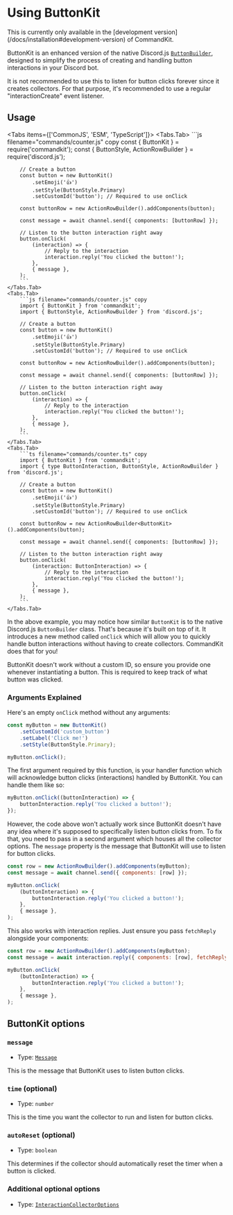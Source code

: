
# Using ButtonKit

<Callout type="warning">
    This is currently only available in the [development
    version](/docs/installation#development-version) of CommandKit.
</Callout>

ButtonKit is an enhanced version of the native Discord.js [`ButtonBuilder`](https://old.discordjs.dev/#/docs/discord.js/main/class/ButtonBuilder), designed to simplify the process of creating and handling button interactions in your Discord bot.

It is not recommended to use this to listen for button clicks forever since it creates collectors. For that purpose, it's recommended to use a regular "interactionCreate" event listener.

## Usage

<Tabs items={['CommonJS', 'ESM', 'TypeScript']}>
    <Tabs.Tab>
        ```js filename="commands/counter.js" copy
        const { ButtonKit } = require('commandkit');
        const { ButtonStyle, ActionRowBuilder } = require('discord.js');

        // Create a button
        const button = new ButtonKit()
            .setEmoji('👍')
            .setStyle(ButtonStyle.Primary)
            .setCustomId('button'); // Required to use onClick

        const buttonRow = new ActionRowBuilder().addComponents(button);

        const message = await channel.send({ components: [buttonRow] });

        // Listen to the button interaction right away
        button.onClick(
            (interaction) => {
                // Reply to the interaction
                interaction.reply('You clicked the button!');
            },
            { message },
        );
        ```
    </Tabs.Tab>
    <Tabs.Tab>
        ```js filename="commands/counter.js" copy
        import { ButtonKit } from 'commandkit';
        import { ButtonStyle, ActionRowBuilder } from 'discord.js';

        // Create a button
        const button = new ButtonKit()
            .setEmoji('👍')
            .setStyle(ButtonStyle.Primary)
            .setCustomId('button'); // Required to use onClick

        const buttonRow = new ActionRowBuilder().addComponents(button);

        const message = await channel.send({ components: [buttonRow] });

        // Listen to the button interaction right away
        button.onClick(
            (interaction) => {
                // Reply to the interaction
                interaction.reply('You clicked the button!');
            },
            { message },
        );
        ```
    </Tabs.Tab>
    <Tabs.Tab>
        ```ts filename="commands/counter.ts" copy
        import { ButtonKit } from 'commandkit';
        import { type ButtonInteraction, ButtonStyle, ActionRowBuilder } from 'discord.js';

        // Create a button
        const button = new ButtonKit()
            .setEmoji('👍')
            .setStyle(ButtonStyle.Primary)
            .setCustomId('button'); // Required to use onClick

        const buttonRow = new ActionRowBuilder<ButtonKit>().addComponents(button);

        const message = await channel.send({ components: [buttonRow] });

        // Listen to the button interaction right away
        button.onClick(
            (interaction: ButtonInteraction) => {
                // Reply to the interaction
                interaction.reply('You clicked the button!');
            },
            { message },
        );
        ```
    </Tabs.Tab>

</Tabs>

In the above example, you may notice how similar `ButtonKit` is to the native Discord.js `ButtonBuilder` class. That's because it's built on top of it. It introduces a new method called `onClick` which will allow you to quickly handle button interactions without having to create collectors. CommandKit does that for you!

<Callout type="warning">
    ButtonKit doesn't work without a custom ID, so ensure you provide one whenever instantiating a
    button. This is required to keep track of what button was clicked.
</Callout>

### Arguments Explained

Here's an empty `onClick` method without any arguments:

```js
const myButton = new ButtonKit()
    .setCustomId('custom_button')
    .setLabel('Click me!')
    .setStyle(ButtonStyle.Primary);

myButton.onClick();
```

The first argument required by this function, is your handler function which will acknowledge button clicks (interactions) handled by ButtonKit. You can handle them like so:

```js
myButton.onClick((buttonInteraction) => {
    buttonInteraction.reply('You clicked a button!');
});
```

However, the code above won't actually work since ButtonKit doesn't have any idea where it's supposed to specifically listen button clicks from. To fix that, you need to pass in a second argument which houses all the collector options. The `message` property is the message that ButtonKit will use to listen for button clicks.

```js
const row = new ActionRowBuilder().addComponents(myButton);
const message = await channel.send({ components: [row] });

myButton.onClick(
    (buttonInteraction) => {
        buttonInteraction.reply('You clicked a button!');
    },
    { message },
);
```

This also works with interaction replies. Just ensure you pass `fetchReply` alongside your components:

```js
const row = new ActionRowBuilder().addComponents(myButton);
const message = await interaction.reply({ components: [row], fetchReply: true });

myButton.onClick(
    (buttonInteraction) => {
        buttonInteraction.reply('You clicked a button!');
    },
    { message },
);
```

## ButtonKit options

### `message`

-   Type: [`Message`](https://old.discordjs.dev/#/docs/discord.js/main/class/Message)

This is the message that ButtonKit uses to listen button clicks.

### `time` (optional)

-   Type: `number`

This is the time you want the collector to run and listen for button clicks.

### `autoReset` (optional)

-   Type: `boolean`

This determines if the collector should automatically reset the timer when a button is clicked.

### Additional optional options

-   Type: [`InteractionCollectorOptions`](https://old.discordjs.dev/#/docs/discord.js/main/typedef/InteractionCollectorOptions)
